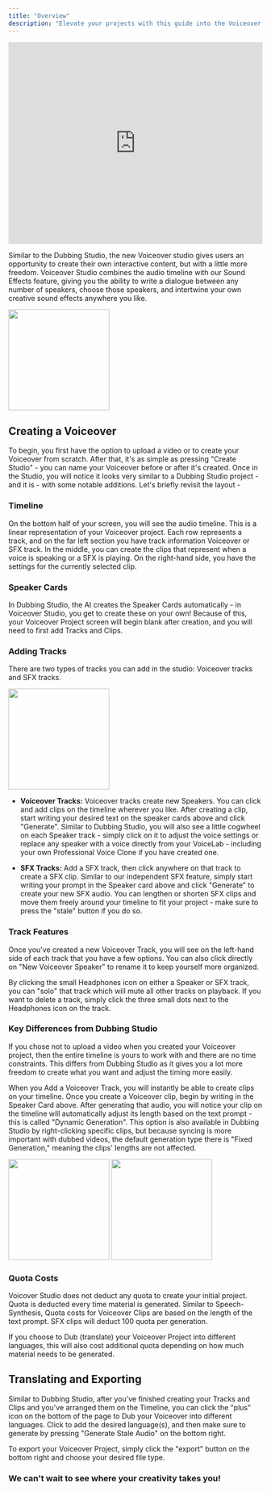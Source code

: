 ```yaml
---
title: "Overview"
description: "Elevate your projects with this guide into the Voiceover Studio."
---
```



<iframe width="100%" height="400" src="https://www.youtube.com/embed/GBdOQClluIA" title="YouTube video player" frameBorder="0" allow="accelerometer; autoplay; clipboard-write; encrypted-media; gyroscope; picture-in-picture; web-share" allowFullScreen></iframe>

Similar to the Dubbing Studio, the new Voiceover studio gives users an opportunity to create their own interactive content, but with a little more freedom. Voiceover Studio combines the audio timeline with our Sound Effects feature, giving you the ability to write a dialogue between any number of speakers, choose those speakers, and intertwine your own creative sound effects anywhere you like.

<img height="200" src="/images/vo_project_main.png" />

## Creating a Voiceover

To begin, you first have the option to upload a video or to create your Voiceover from scratch. After that, it's as simple as pressing "Create Studio" - you can name your Voiceover before or after it's created. Once in the Studio, you will notice it looks very similar to a Dubbing Studio project - and it is - with some notable additions. Let's briefly revisit the layout - 

### Timeline
On the bottom half of your screen, you will see the audio timeline. This is a linear representation of your Voiceover project. Each row represents a track, and on the far left section you have track information Voiceover or SFX track. In the middle, you can create the clips that represent when a voice is speaking or a SFX is playing. On the right-hand side, you have the settings for the currently selected clip. 

### Speaker Cards
In Dubbing Studio, the AI creates the Speaker Cards automatically - in Voiceover Studio, you get to create these on your own!  Because of this, your Voiceover Project screen will begin blank after creation, and you will need to first add Tracks and Clips. 


### Adding Tracks

There are two types of tracks you can add in the studio: Voiceover tracks and SFX tracks. 

<img height="200" src="/images/voiceover_studio_1.png" />

- **Voiceover Tracks:** Voiceover tracks create new Speakers. You can click and add clips on the timeline wherever you like. After creating a clip, start writing your desired text on the speaker cards above and click "Generate". Similar to Dubbing Studio, you will also see a little cogwheel on each Speaker track - simply click on it to adjust the voice settings or replace any speaker with a voice directly from your VoiceLab - including your own Professional Voice Clone if you have created one. 

- **SFX Tracks:** Add a SFX track, then click anywhere on that track to create a SFX clip. Similar to our independent SFX feature, simply start writing your prompt in the Speaker card above and click "Generate" to create your new SFX audio. You can lengthen or shorten SFX clips and move them freely around your timeline to fit your project - make sure to press  the "stale" button if you do so.




### Track Features 
Once you've created a new Voiceover Track, you will see on the left-hand side of each track that you have a few options. You can also click directly on "New Voiceover Speaker" to rename it to keep yourself more organized. 

By clicking the small Headphones icon on either a Speaker or SFX track, you can "solo" that track which will mute all other tracks on playback. If you want to delete a track, simply click the three small dots next to the Headphones icon on the track.


### Key Differences from Dubbing Studio

 If you chose not to upload a video when you created your Voiceover project, then the entire timeline is yours to work with and there are no time constraints. This differs from Dubbing Studio as it gives you a lot more freedom to create what you want and adjust the timing more easily. 

When you Add a Voiceover Track, you will instantly be able to create clips on your timeline. Once you create a Voiceover clip, begin by writing in the Speaker Card above. After generating that audio, you will notice your clip on the timeline will automatically adjust its length based on the text prompt - this is called "Dynamic Generation". This option is also available in Dubbing Studio by right-clicking specific clips, but because syncing is more important with dubbed videos, the default generation type there is "Fixed Generation," meaning the clips' lengths are not affected.

<img height="200" src="/images/vo_project_clipshort.png" />                         <img height="200" src="/images/vo_project_cliplong.png" />


### Quota Costs
Voicover Studio does not deduct any quota to create your initial project. Quota is deducted every time material is generated. Similar to Speech-Synthesis, Quota costs for Voiceover Clips are based on the length of the text prompt. SFX clips will deduct 100 quota per generation.

If you choose to Dub (translate) your Voiceover Project into different languages, this will also cost additional quota depending on how much material needs to be generated.

## Translating and Exporting
Similar to Dubbing Studio, after you've finished creating your Tracks and Clips and you've arranged them on the Timeline, you can click the "plus" icon on the bottom of the page to Dub your Voiceover into different languages. Click to add the desired language(s), and then make sure to generate by pressing "Generate Stale Audio" on the bottom right.


To export your Voiceover Project, simply click the "export" button on the bottom right and choose your desired file type.


### We can't wait to see where your creativity takes you!



